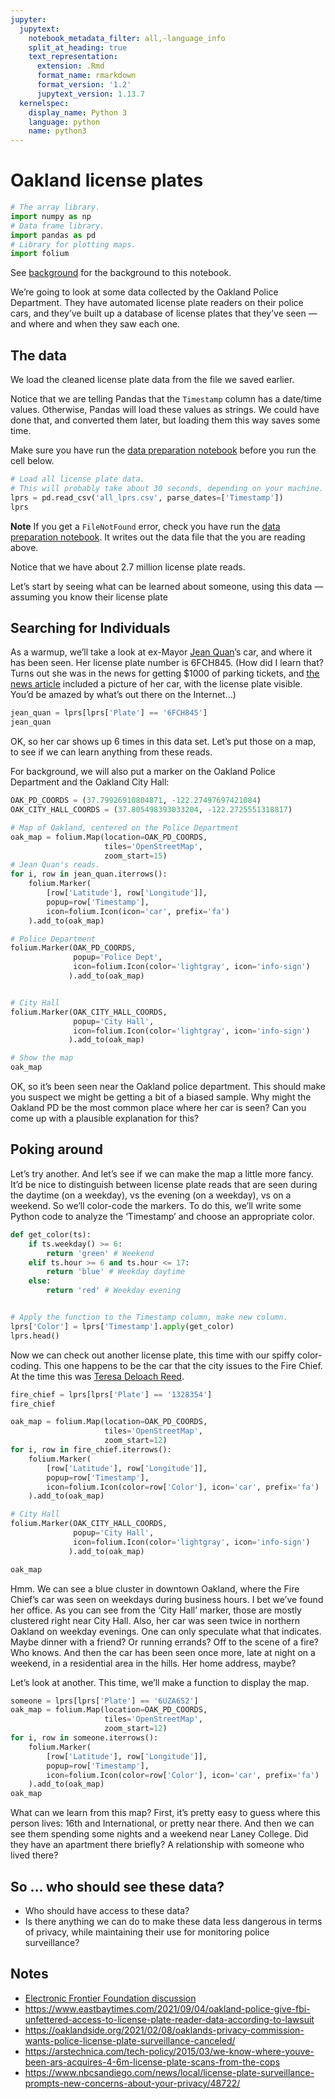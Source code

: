 ```yaml
---
jupyter:
  jupytext:
    notebook_metadata_filter: all,-language_info
    split_at_heading: true
    text_representation:
      extension: .Rmd
      format_name: rmarkdown
      format_version: '1.2'
      jupytext_version: 1.13.7
  kernelspec:
    display_name: Python 3
    language: python
    name: python3
---
```


# Oakland license plates

```python
# The array library.
import numpy as np
# Data frame library.
import pandas as pd
# Library for plotting maps.
import folium
```

See [background](background.Rmd) for the background to this notebook.


We're going to look at some data collected by the Oakland
Police Department. They have automated license plate readers on
their police cars, and they've built up a database of license
plates that they've seen — and where and when they saw each one.


## The data


We load the cleaned license plate data from the file we saved earlier.

Notice that we are telling Pandas that the `Timestamp` column has a date/time
values. Otherwise, Pandas will load these values as strings.  We could have
done that, and converted them later, but loading them this way saves some time.

Make sure you have run the [data preparation notebook](clean_plates.Rmd) before
you run the cell below.


```python
# Load all license plate data.
# This will probably take about 30 seconds, depending on your machine.
lprs = pd.read_csv('all_lprs.csv', parse_dates=['Timestamp'])
lprs
```

**Note** If you get a `FileNotFound` error, check you have run the [data
                                                                    preparation
                                                                    notebook](clean_plates.Rmd).
It writes out the data file that the you are reading above.

Notice that we have about 2.7 million license plate reads.

Let's start by seeing what can be learned about someone, using this data —
assuming you know their license plate


## Searching for Individuals


As a warmup, we'll take a look at ex-Mayor [Jean
Quan](https://en.wikipedia.org/wiki/Jean_Quan)'s car, and where it has been
seen.  Her license plate number is 6FCH845. (How did I learn that?  Turns out
she was in the news for getting \$1000 of parking tickets, and [the news
article](http://www.sfgate.com/bayarea/matier-ross/article/Jean-Quan-Oakland-s-new-mayor-gets-car-booted-3164530.php)
included a picture of her car, with the license plate visible. You'd be amazed
by what's out there on the Internet...)

```python
jean_quan = lprs[lprs['Plate'] == '6FCH845']
jean_quan
```

OK, so her car shows up 6 times in this data set.  Let's put those on a map, to
see if we can learn anything from these reads.

For background, we will also put a marker on the Oakland Police Department and
the Oakland City Hall:


```python
OAK_PD_COORDS = (37.79926910804871, -122.27497697421084)
OAK_CITY_HALL_COORDS = (37.805498393033204, -122.2725551318817)

# Map of Oakland, centered on the Police Department
oak_map = folium.Map(location=OAK_PD_COORDS,
                     tiles='OpenStreetMap',
                     zoom_start=15)
# Jean Quan's reads.
for i, row in jean_quan.iterrows():
    folium.Marker(
        [row['Latitude'], row['Longitude']],
        popup=row['Timestamp'],
        icon=folium.Icon(icon='car', prefix='fa')
    ).add_to(oak_map)

# Police Department
folium.Marker(OAK_PD_COORDS,
              popup='Police Dept',
              icon=folium.Icon(color='lightgray', icon='info-sign')
             ).add_to(oak_map)


# City Hall
folium.Marker(OAK_CITY_HALL_COORDS,
              popup='City Hall',
              icon=folium.Icon(color='lightgray', icon='info-sign')
             ).add_to(oak_map)

# Show the map
oak_map
```

OK, so it's been seen near the Oakland police department.  This should make you suspect we might be getting a bit of a biased sample.  Why might the Oakland PD be the most common place where her car is seen?  Can you come up with a plausible explanation for this?


## Poking around


Let's try another.  And let's see if we can make the map a little more fancy.
It'd be nice to distinguish between license plate reads that are seen during
the daytime (on a weekday), vs the evening (on a weekday), vs on a weekend.  So
we'll color-code the markers.  To do this, we'll write some Python code to
analyze the 'Timestamp' and choose an appropriate color.

```python
def get_color(ts):
    if ts.weekday() >= 6:
        return 'green' # Weekend
    elif ts.hour >= 6 and ts.hour <= 17:
        return 'blue' # Weekday daytime
    else:
        return 'red' # Weekday evening


# Apply the function to the Timestamp column, make new column.
lprs['Color'] = lprs['Timestamp'].apply(get_color)
lprs.head()
```

Now we can check out another license plate, this time with our spiffy
color-coding.  This one happens to be the car that the city issues to the Fire
Chief.  At the time this was [Teresa Deloach
Reed](https://localwiki.org/oakland/Teresa_Deloach_Reed).

```python
fire_chief = lprs[lprs['Plate'] == '1328354']
fire_chief
```

```python
oak_map = folium.Map(location=OAK_PD_COORDS,
                     tiles='OpenStreetMap',
                     zoom_start=12)
for i, row in fire_chief.iterrows():
    folium.Marker(
        [row['Latitude'], row['Longitude']],
        popup=row['Timestamp'],
        icon=folium.Icon(color=row['Color'], icon='car', prefix='fa')
    ).add_to(oak_map)

# City Hall
folium.Marker(OAK_CITY_HALL_COORDS,
              popup='City Hall',
              icon=folium.Icon(color='lightgray', icon='info-sign')
             ).add_to(oak_map)

oak_map
```

Hmm.  We can see a blue cluster in downtown Oakland, where the Fire Chief's car
was seen on weekdays during business hours.  I bet we've found her office.  As
you can see from the 'City Hall' marker, those are mostly clustered right near
City Hall.  Also, her car was seen twice in northern Oakland on weekday
evenings.  One can only speculate what that indicates.  Maybe dinner with a
friend?  Or running errands?  Off to the scene of a fire?  Who knows.  And then
the car has been seen once more, late at night on a weekend, in a residential
area in the hills.  Her home address, maybe?


Let's look at another. This time, we'll make a function to display the map.

```python
someone = lprs[lprs['Plate'] == '6UZA652']
oak_map = folium.Map(location=OAK_PD_COORDS,
                     tiles='OpenStreetMap',
                     zoom_start=12)
for i, row in someone.iterrows():
    folium.Marker(
        [row['Latitude'], row['Longitude']],
        popup=row['Timestamp'],
        icon=folium.Icon(color=row['Color'], icon='car', prefix='fa')
    ).add_to(oak_map)
oak_map
```

What can we learn from this map?  First, it's pretty easy to guess where this person lives: 16th and International, or pretty near there.  And then we can see them spending some nights and a weekend near Laney College.  Did they have an apartment there briefly?  A relationship with someone who lived there?


## So ... who should see these data?


* Who should have access to these data?
* Is there anything we can do to make these data less dangerous in terms of
  privacy, while maintaining their use for monitoring police surveillance?


## Notes

* [Electronic Frontier Foundation
  discussion](https://www.eff.org/deeplinks/2015/01/what-we-learned-oakland-raw-alpr-data)
* <https://www.eastbaytimes.com/2021/09/04/oakland-police-give-fbi-unfettered-access-to-license-plate-reader-data-according-to-lawsuit>
* <https://oaklandside.org/2021/02/08/oaklands-privacy-commission-wants-police-license-plate-surveillance-canceled/>
* <https://arstechnica.com/tech-policy/2015/03/we-know-where-youve-been-ars-acquires-4-6m-license-plate-scans-from-the-cops>
* <https://www.nbcsandiego.com/news/local/license-plate-surveillance-prompts-new-concerns-about-your-privacy/48722/>
